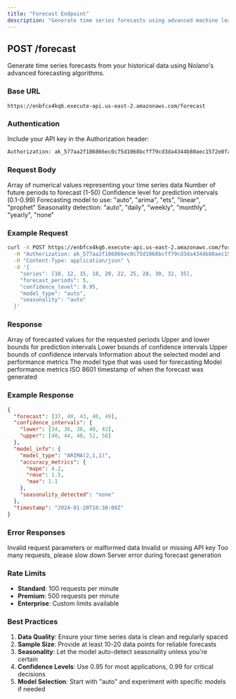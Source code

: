 ```yaml
---
title: "Forecast Endpoint"
description: "Generate time series forecasts using advanced machine learning models"
---
```


## POST /forecast

Generate time series forecasts from your historical data using Nolano's advanced forecasting algorithms.

### Base URL

```
https://enbfcx4kq6.execute-api.us-east-2.amazonaws.com/forecast
```

### Authentication

Include your API key in the Authorization header:

```bash
Authorization: ak_577aa2f186866ec0c75d1068bcff79cd3da4344b80aec1572e0fa07b364227d6
```

### Request Body

<ParamField body="series" type="array" required>
  Array of numerical values representing your time series data
</ParamField>

<ParamField body="forecast_periods" type="integer" default={5}>
  Number of future periods to forecast (1-50)
</ParamField>

<ParamField body="confidence_level" type="number" default={0.95}>
  Confidence level for prediction intervals (0.1-0.99)
</ParamField>

<ParamField body="model_type" type="string" default="auto">
  Forecasting model to use: "auto", "arima", "ets", "linear", "prophet"
</ParamField>

<ParamField body="seasonality" type="string" default="auto">
  Seasonality detection: "auto", "daily", "weekly", "monthly", "yearly", "none"
</ParamField>

### Example Request

```bash
curl -X POST https://enbfcx4kq6.execute-api.us-east-2.amazonaws.com/forecast \
  -H "Authorization: ak_577aa2f186866ec0c75d1068bcff79cd3da4344b80aec1572e0fa07b364227d6" \
  -H "Content-Type: application/json" \
  -d '{
    "series": [10, 12, 15, 18, 20, 22, 25, 28, 30, 32, 35],
    "forecast_periods": 5,
    "confidence_level": 0.95,
    "model_type": "auto",
    "seasonality": "auto"
  }'
```

### Response

<ResponseField name="forecast" type="array">
  Array of forecasted values for the requested periods
</ResponseField>

<ResponseField name="confidence_intervals" type="object">
  Upper and lower bounds for prediction intervals
  <Expandable title="properties">
    <ResponseField name="lower" type="array">
      Lower bounds of confidence intervals
    </ResponseField>
    <ResponseField name="upper" type="array">
      Upper bounds of confidence intervals
    </ResponseField>
  </Expandable>
</ResponseField>

<ResponseField name="model_info" type="object">
  Information about the selected model and performance metrics
  <Expandable title="properties">
    <ResponseField name="model_type" type="string">
      The model type that was used for forecasting
    </ResponseField>
    <ResponseField name="accuracy_metrics" type="object">
      Model performance metrics
    </ResponseField>
  </Expandable>
</ResponseField>

<ResponseField name="timestamp" type="string">
  ISO 8601 timestamp of when the forecast was generated
</ResponseField>

### Example Response

```json
{
  "forecast": [37, 40, 43, 46, 49],
  "confidence_intervals": {
    "lower": [34, 36, 38, 40, 42],
    "upper": [40, 44, 48, 52, 56]
  },
  "model_info": {
    "model_type": "ARIMA(2,1,1)",
    "accuracy_metrics": {
      "mape": 4.2,
      "rmse": 1.5,
      "mae": 1.1
    },
    "seasonality_detected": "none"
  },
  "timestamp": "2024-01-20T10:30:00Z"
}
```

### Error Responses

<ResponseField name="400" type="Bad Request">
  Invalid request parameters or malformed data
</ResponseField>

<ResponseField name="401" type="Unauthorized">
  Invalid or missing API key
</ResponseField>

<ResponseField name="429" type="Rate Limited">
  Too many requests, please slow down
</ResponseField>

<ResponseField name="500" type="Internal Server Error">
  Server error during forecast generation
</ResponseField>

### Rate Limits

- **Standard**: 100 requests per minute
- **Premium**: 500 requests per minute
- **Enterprise**: Custom limits available

### Best Practices

1. **Data Quality**: Ensure your time series data is clean and regularly spaced
2. **Sample Size**: Provide at least 10-20 data points for reliable forecasts
3. **Seasonality**: Let the model auto-detect seasonality unless you're certain
4. **Confidence Levels**: Use 0.95 for most applications, 0.99 for critical decisions
5. **Model Selection**: Start with "auto" and experiment with specific models if needed 